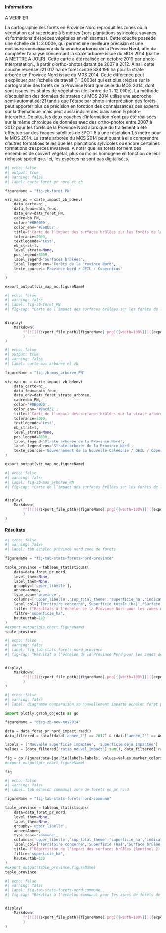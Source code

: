 #### Informations

A VERIFIER

La cartographie des forêts en Province Nord reproduit les zones où la végétation est supérieure à 5 mètres (hors plantations sylvicoles, savanes et formations d’espèces végétales envahissantes). Cette couche possède une échelle de 1 : 3 000e, qui permet une meilleure précision et une meilleure connaissance de la couche arborée de la Province Nord, afin de compléter l’analyse concernant la strate arborée issue du MOS 2014 (partie A METTRE A JOUR). Cette carte a été réalisée en octobre 2019 par photo-interprétation., à partir d’ortho-photos datant de 2007 à 2012. Ainsi, cette couche recense 321 017 ha de forêt contre 334 196 ha pour la strate arborée en Province Nord issue du MOS 2014. Cette différence peut s’expliquer par l’échelle de travail (1 : 3 000e) qui est plus précise sur la cartographie des forêts de la Province Nord que celle du MOS 2014, dont sont issues les strates de végétation (de l’ordre de 1 : 12 000e). La méthode d’acquisition des données de strates du MOS 2014 utilise une approche semi-automatisée21 tandis que l’étape par photo-interprétation des forêts peut apporter plus de précision en fonction des connaissances des experts sur la thématique, mais peut aussi induire des biais selon le photo-interprète. De plus, les deux couches d’information n’ont pas été réalisées sur la même chronique de données avec des ortho-photos entre 2007 à 2012 pour les forêts de la Province Nord alors que du traitement a été effectué sur des images satellites de SPOT 6 à une résolution 1,5 mètre pour le MOS 2014. La strate arborée du MOS 2014 peut quant à elle comprendre d’autres formations telles que les plantations sylvicoles ou encore certaines formations d’espèces invasives. A noter que les forêts forment des ensembles de couvert végétal, plus ou moins homogène en fonction de leur richesse spécifique. Ici, les espèces ne sont pas digitalisées.

```python
#| echo: false
#| output: true
#| warning: false
#| label: carte foret pr nord et zb

figureName = "fig-zb-foret_PN"

viz_map_nc = carte_impact_zb_bdenv(
    data_carto=nc_,
    data_feux=data_feux,
    data_env=data_foret_PN,
    cadre=bb_PN,
    color='#8B0000',
    color_env='#2e8b57',
    title=f"Carte de l’impact des surfaces brûlées sur les forêts de la Province Nord en {Annee}",
    tolerance=2000,
    textlegende='test',
    nb_strat=1,
    level_strate=None,
    pos_legend=8000,
    label_legend='Surfaces brûlées',
    label_legend_env='Forêts de la Province Nord',
    texte_sources='Province Nord / OEIL / Copernicus'

)

export_output(viz_map_nc,figureName)

```

::: {#fig-zb-foret_PN}
```python
#| echo: false
#| warning: false
#| label: fig-zb-foret_PN
#| fig-cap: "Carte de l’impact des surfaces brûlées sur les forêts de la Province Nord en {Annee}"


display(
    Markdown(
        f"[![]({export_file_path}{figureName}.png){{width=100%}}]({export_file_path}{figureName}.html)"
        )
)

```
:::

```python
#| echo: false
#| output: true
#| warning: false
#| label: carte mos arboree et zb

figureName = "fig-zb-mos_arboree_PN"

viz_map_nc = carte_impact_zb_bdenv(
    data_carto=nc_,
    data_feux=data_feux,
    data_env=data_foret_strate_arboree,
    cadre=bb_PN,
    color='#8B0000',
    color_env='#9acd32',
    title=f"Carte de l’impact des surfaces brûlées sur la strate arborée de la Province Nord en {Annee}",
    tolerance=2000,
    textlegende='test',
    nb_strat=1,
    level_strate=None,
    pos_legend=8000,
    label_legend='Strate arborée de la Province Nord',
    label_legend_env='Strate arborée de la Province Nord',
    texte_sources='Gouvernement de la Nouvelle-Calédonie / OEIL / Copernicus'
)

export_output(viz_map_nc,figureName)

```

::: {#fig-zb-mos_arboree_PN}
```python
#| echo: false
#| warning: false
#| label: fig-zb-mos_arboree_PN
#| fig-cap: "Carte de l’impact des surfaces brûlées sur les forêts de la Province Nord en {Annee}"


display(
    Markdown(
        f"[![]({export_file_path}{figureName}.png){{width=100%}}]({export_file_path}{figureName}.html)"
        )
)

```
:::

#### Résultats

```python
#| echo: false
#| warning: false
#| label: tab echelon province nord zone de forets

figureName = "fig-tab-stats-forets-nord-province"

table_province = tableau_statistiques(
    data=data_foret_pr_nord,
    level_them=None,
    label_them=None,
    groupby=['upper_libelle'],
    annee=Annee,
    type_zone='province',
    columns=['upper_libelle','sup_total_theme','superficie_ha','indicateur_3'],
    label_col=['Territoire concerné','Superficie totale (ha)','Surface brûlée (ha)','Part de la superficie impactée par les surfaces brûlées (%)'],
    title= f"Résultats à l'échelon de la Province Nord pour les zones de foêts en {Annee}",
    filtre='superficie_ha',
    hauteurtab=100
)
#export_output(pie_chart,figureName)
table_province

```

::: {#fig-tab-stats-forets-nord-province}
```python
#| echo: false
#| warning: false
#| label: fig-tab-stats-forets-nord-province
#| fig-cap: "Résultat à l'échelon de la Province Nord pour les zones de forêts"


display(
    Markdown(
        f"[![]({export_file_path}{figureName}.png){{width=100%}}]({export_file_path}{figureName}.html)"
        )
)

```
:::

```python
#| echo: false
#| warning: false
#| label: diagramme comparaison sb nouvellement impacte echelon foret province nord

import plotly.graph_objects as go

figureName = "diag-zb-new-mos2014"

data = data_foret_pr_nord_impact.read()
data_filtered = data[(data['annee_1'] == 2017) & (data['annee_2'] == Annee) & (data['type_spatial'] == 'ZEE')]    

labels = ['Nouvelle superficie impactée', 'Superficie déjà Impactée']
values = [data_filtered['ratio_nouvel_impact'].sum(), data_filtered['ratio_deja_impact'].sum()]

fig = go.Figure(data=[go.Pie(labels=labels, values=values,marker_colors=['#d62728','#ff7f0e'])])
#export_output(pie_chart,figureName)

fig
```

```python
#| echo: false
#| warning: false
#| label: tab echelon communal zone de forets en pr nord

figureName = "fig-tab-stats-forets-nord-commune"

table_province = tableau_statistiques(
    data=data_foret_pr_nord,
    level_them=None,
    label_them=None,
    groupby='upper_libelle',
    annee=Annee,
    type_zone='commune',
    columns=['upper_libelle','sup_total_theme','superficie_ha','indicateur_3'],
    label_col=['Territoire concerné','Superficie (ha)','Surface brûlée (ha)','Part de la superficie impactée par les surfaces brûlées (%)'],
    title= f"Répartition de l’impact des surfaces brûlées (Sentinel 2) sur les zones forestières de la Province Nord par commune pour l’année {Annee}",
    filtre='superficie_ha',
    hauteurtab=100
)
#export_output(table_province,figureName)
table_province

```

::: {#fig-tab-stats-forets-nord-commune}
```python
#| echo: false
#| warning: false
#| label: fig-tab-stats-forets-nord-commune
#| fig-cap: "Résultat à l'échelon communal pour les zones de forêts de la Province Nord"


display(
    Markdown(
        f"[![]({export_file_path}{figureName}.png){{width=100%}}]({export_file_path}{figureName}.html)"
        )
)

```
:::